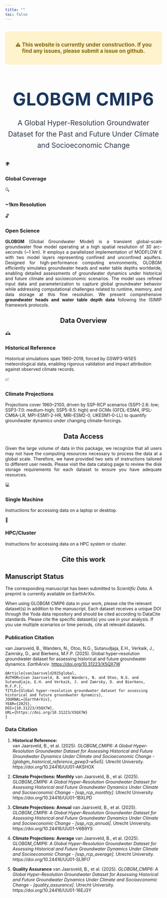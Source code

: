 ```yaml
---
title: ""
toc: false
---
```



<div style="color: #856404; background-color: #fff3cd; border: 1px solid #ffeaa7; font-weight: bold; font-size: 1.2em; padding: 15px; border-radius: 8px; text-align: center; margin: 2rem 0;">
  ⚠️ This website is currently under construction. If you find any issues, please submit a issue on github.
</div>


<div style="text-align: center; margin-top: 2rem; margin-bottom: 2rem;">
  <h1 style="text-align: center; font-size: 3.5rem; font-weight: 700; color: #1a365d; margin-bottom: 1.5rem; letter-spacing: 0.02em;">
    GLOBGM CMIP6
  </h1>
  <p style="font-size: 1.4rem; font-weight: 400; color: #2d3748; line-height: 1.6; max-width: 750px; margin: 0 auto;">
    A Global Hyper-Resolution Groundwater Dataset for the Past and Future Under Climate and Socioeconomic Change
  </p>
</div>



<!-- This is a raw HTML block. Quarto will render the content inside as HTML. -->
```{=html}
<div class="feature-highlight">

  <!-- Item 1: Global Coverage -->
  <div class="feature-item">
    <div class="feature-emoji">🌍</div>
    <h3 class="feature-title">Global Coverage</h3>
  </div>

  <!-- Item 2: Hyper-Resolution -->
  <div class="feature-item">
    <div class="feature-emoji">🔍</div>
    <h3 class="feature-title"> ~1km Resolution</h3>
  </div>

  <!-- Item 4: Open Science -->
  <div class="feature-item">
    <div class="feature-emoji">🔓</div>
    <h3 class="feature-title">Open Science</h3>
  </div>
</div>
```

<div style="text-align: justify;">
  **GLOBGM** (Global Groundwater Model) is a transient global-scale groundwater flow model operating at a high spatial resolution of 30 arc-seconds (~1 km). It employs a parallelized implementation of MODFLOW 6 with two model layers representing confined and unconfined aquifers. Designed for high-performance computing environments, GLOBGM efficiently simulates groundwater heads and water table depths worldwide, enabling detailed assessments of groundwater dynamics under historical and future climate and socioeconomic scenarios. The model uses refined input data and parameterization to capture global groundwater behavior while addressing computational challenges related to runtime, memory, and data storage at this fine resolution. We present comprehensive **groundwater heads and water table depth data** following the ISIMIP framework protocols.
</div>

<div style="text-align: center;">
  <h2>Data Overview</h2>
</div>

```{=html}
<div class="dataset-highlight">
  <!-- Historical Reference (Block 1) -->
  <div class="dataset-item dataset-historical">
    <div class="dataset-avatar">
      <span class="dataset-icon">🕰️</span>
    </div>
    <div class="dataset-content">
      <h3 class="dataset-title">Historical Reference</h3>
      <p class="dataset-purpose">
        Historical simulations span 1960–2019, forced by GSWP3-W5E5 meteorological data, enabling rigorous validation and impact attribution against observed climate records.
      </p>
    </div>
  </div>

  <!-- Climate Projections (Block 2) -->
  <div class="dataset-item dataset-projection">
    <div class="dataset-avatar">
      <span class="dataset-icon">📈</span>
    </div>
    <div class="dataset-content">
      <h3 class="dataset-title">Climate Projections</h3>
      <p class="dataset-purpose">
        Projections cover 1960–2100, driven by SSP-RCP scenarios (SSP1-2.6: low; SSP3-7.0: medium-high; SSP5-8.5: high) and GCMs (GFDL-ESM4, IPSL-CM6A-LR, MPI-ESM1-2-HR, MRI-ESM2-0, UKESM1-0-LL) to quantify groundwater dynamics under changing climate-forcings.
      </p>
    </div>
  </div>
</div>
```


<div style="text-align: center;">
  <h2>Data Access</h2>
</div>

<div style="text-align: justify;">
Given the large volume of data in this package, we recognize that all users may not have the computing resources necessary to process the data at a global scale. Therefore, we have provided two sets of instructions tailored to different user needs. Please visit the data catalog page to review the disk storage requirements for each dataset to ensure you have adequate resources.
</div>


```{=html}
<div class="dataset-highlight">
  <!-- Single Machine Access -->
  <div class="dataset-item dataset-single-machine">
    <div class="dataset-avatar">
      <span class="dataset-icon">💻</span>
    </div>
    <div class="dataset-content">
      <h3 class="dataset-title">Single Machine</h3>
      <p class="dataset-purpose">
        Instructions for accessing data on a laptop or desktop.
      </p>
    </div>
  </div>

  <!-- HPC Access -->
  <div class="dataset-item dataset-hpc">
    <div class="dataset-avatar">
      <span class="dataset-icon">🚀</span>
    </div>
    <div class="dataset-content">
      <h3 class="dataset-title">HPC/Cluster</h3>
      <p class="dataset-purpose">
        Instructions for accessing data on a HPC system or cluster.
      </p>
    </div>
  </div>
</div>
```


<div style="text-align: center;">
  <h2>Cite this work</h2>
</div>
::: {.callout-note appearance="simple"}
## Manuscript Status
The corresponding manuscript has been submitted to *Scientific Data*. A preprint is currently available on EarthArXiv.
:::

When using GLOBGM CMIP6 data in your work, please cite the relevant dataset(s) in addition to the manuscript. Each dataset receives a unique DOI through the Yoda data repository and should be cited according to DataCite standards. Please cite the specific dataset(s) you use in your analysis. If you use multiple scenarios or time periods, cite all relevant datasets.


### Publication Citation

::: {#refs}
van Jaarsveld, B., Wanders, N., Otoo, N.G., Sutanudjaja, E.H., Verkaik, J., Zamrsky, D., and Bierkens, M.F.P. (2025). Global hyper-resolution groundwater dataset for assessing historical and future groundwater dynamics. *EarthArxiv*. <https://doi.org/10.31223/X5QX7W>
:::


```
@Article{vanJaarsveld2025global,
AUTHOR={van Jaarsveld, B. and Wanders, N. and Otoo, N.G. and Sutanudjaja, E.H. and Verkaik, J. and Zamrsky, D. and Bierkens, M.F.P.},
TITLE={Global hyper-resolution groundwater dataset for assessing historical and future groundwater dynamics},
JOURNAL={EarthArXiv},
YEAR={2025},
DOI={10.31223/X5QX7W},
URL={https://doi.org/10.31223/X5QX7W}
}
```

### Data Citation

1. **Historical Reference:**  
   van Jaarsveld, B., et al. (2025). *GLOBGM_CMIP6: A Global Hyper-Resolution Groundwater Dataset for Assessing Historical and Future Groundwater Dynamics Under Climate and Socioeconomic Change - [globgm_historical_reference_gswp3-w5e5]*. Utrecht University. https://doi.org/10.24416/UU01-AKSHOX

2. **Climate Projections: Monthly**
   van Jaarsveld, B., et al. (2025). *GLOBGM_CMIP6: A Global Hyper-Resolution Groundwater Dataset for Assessing Historical and Future Groundwater Dynamics Under Climate and Socioeconomic Change - [ssp_rcp_monthly]*. Utrecht University. https://doi.org/10.24416/UU01-1BXLPD

3. **Climate Projections: Annual**
   van Jaarsveld, B., et al. (2025). *GLOBGM_CMIP6: A Global Hyper-Resolution Groundwater Dataset for Assessing Historical and Future Groundwater Dynamics Under Climate and Socioeconomic Change - [ssp_rcp_annual]*. Utrecht University. https://doi.org/10.24416/UU01-V6B9YS

4. **Climate Projections: Average**
   van Jaarsveld, B., et al. (2025). *GLOBGM_CMIP6: A Global Hyper-Resolution Groundwater Dataset for Assessing Historical and Future Groundwater Dynamics Under Climate and Socioeconomic Change - [ssp_rcp_average]*. Utrecht University. https://doi.org/10.24416/UU01-SLRFI7

5. **Quality Assurance**
   van Jaarsveld, B., et al. (2025). *GLOBGM_CMIP6: A Global Hyper-Resolution Groundwater Dataset for Assessing Historical and Future Groundwater Dynamics Under Climate and Socioeconomic Change - [quality_assurance]*. Utrecht University. https://doi.org/10.24416/UU01-16EJ3Y